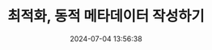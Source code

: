---
title: '08. 최적화, 동적 메타데이터 작성하기'
description: ''
image: '/img/2024-06-26-13-52-42.webp'
tags: [typescript,next.js,tailwindCSS]
date: 2024-07-04 13:56:38
update: 2024-06-26 13:56:38
---